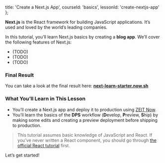 
  title: 'Create a Next.js App',
  courseId: 'basics',
  lessonId: 'create-nextjs-app'
};

<p>
  <Logo size={80} />
</p>

**Next.js** is the React framework for building JavaScript applications. It’s used and loved by <Link href="/showcase"><a>the world’s leading companies</a></Link>.

In this tutorial, you’ll learn Next.js basics by creating a **blog app**. We’ll cover the following features of Next.js:

- (TODO)
- (TODO)
- (TODO)

### Final Result

You can take a look at the final result here: **[next-learn-starter.now.sh](https://next-learn-starter.now.sh/)**

### What You’ll Learn in This Lesson

- You’ll create a Next.js app and deploy it to production using [ZEIT Now](https://zeit.co).
- You’ll learn the basics of the **DPS** workflow (**D**evelop, **P**review, **S**hip) by making some edits and creating a preview deployment before shipping to production.

> This tutorial assumes basic knowledge of JavaScript and React. If you’ve never written a React component, you should go through [the official React tutorial](https://reactjs.org/tutorial/tutorial.html) first.

Let’s get started!

